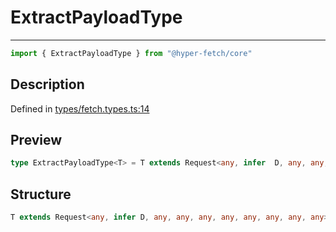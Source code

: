 

# ExtractPayloadType

<div class="api-docs__separator" data-reactroot="">

---

</div><div class="api-docs__import" data-reactroot="">

```ts
import { ExtractPayloadType } from "@hyper-fetch/core"
```

</div><div class="api-docs__section">

## Description

</div><div class="api-docs__description"><span class="api-docs__do-not-parse">



</span></div><p class="api-docs__definition">

Defined in [types/fetch.types.ts:14](https://github.com/BetterTyped/hyper-fetch/blob/c44d728f/packages/core/src/types/fetch.types.ts#L14)

</p><div class="api-docs__section">

## Preview

</div><div class="api-docs__preview type single">

```ts
type ExtractPayloadType<T> = T extends Request<any, infer  D, any, any, any, any, any, any, any, any> ? D : never;
```

</div><div class="api-docs__section">

## Structure

</div><div class="api-docs__returns">

```ts
T extends Request<any, infer D, any, any, any, any, any, any, any, any> ? D : never
```

</div>